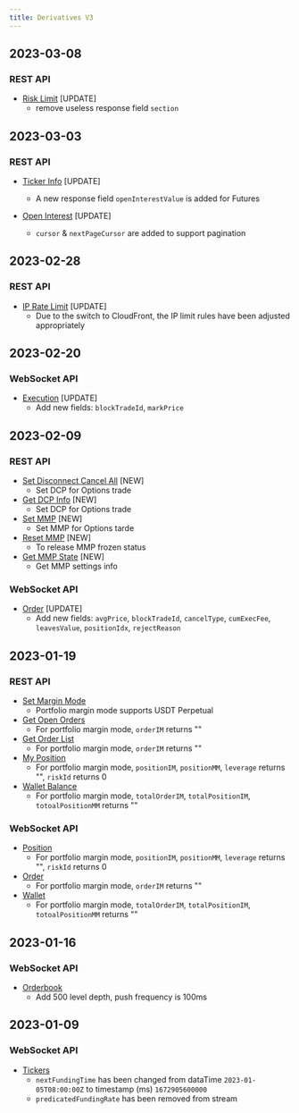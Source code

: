 ```yaml
---
title: Derivatives V3
---
```

## 2023-03-08
### REST API
* [Risk Limit](../derivatives/public/risk-limit) [UPDATE]
    * remove useless response field `section`

## 2023-03-03
### REST API
* [Ticker Info](../derivatives/public/ticker) [UPDATE]
    * A new response field `openInterestValue` is added for Futures

* [Open Interest](../derivatives/public/open-interest) [UPDATE]
    * `cursor` & `nextPageCursor` are added to support pagination


## 2023-02-28
### REST API
* [IP Rate Limit](../derivatives/rate-limit#ip-rate-limit) [UPDATE]
    * Due to the switch to CloudFront, the IP limit rules have been adjusted appropriately

## 2023-02-20
### WebSocket API
* [Execution](../derivatives/ws-contract/execution) [UPDATE]
    * Add new fields: `blockTradeId`, `markPrice`

## 2023-02-09
### REST API
* [Set Disconnect Cancel All](../derivatives/unified/dcp) [NEW]
    * Set DCP for Options trade
* [Get DCP Info](../derivatives/unified/get-dcp) [NEW]
    * Set DCP for Options trade
* [Set MMP](../derivatives/unified/set-mmp) [NEW]
    * Set MMP for Options tarde
* [Reset MMP](../derivatives/unified/reset-mmp) [NEW]
    * To release MMP frozen status
* [Get MMP State](../derivatives/unified/get-mmp-state) [NEW]
    * Get MMP settings info

### WebSocket API
* [Order](../derivatives/ws-contract/order) [UPDATE]
    * Add new fields: `avgPrice`, `blockTradeId`, `cancelType`, `cumExecFee`, `leavesValue`, `positionIdx`, `rejectReason`

## 2023-01-19
### REST API
* [Set Margin Mode](../derivatives/unified/usc-margin-mode)
    * Portfolio margin mode supports USDT Perpetual
* [Get Open Orders](../derivatives/unified/open-order)
    * For portfolio margin mode, `orderIM` returns ""
* [Get Order List](../derivatives/unified/order-list)
    * For portfolio margin mode, `orderIM` returns ""
* [My Position](../derivatives/unified/position-info)
    * For portfolio margin mode, `positionIM`, `positionMM`, `leverage` returns "", `riskId` returns 0
* [Wallet Balance](../derivatives/unified/wallet)
    * For portfolio margin mode, `totalOrderIM`, `totalPositionIM`, `totoalPositionMM` returns ""

### WebSocket API
* [Position](../derivatives/ws-unified/position)
    * For portfolio margin mode, `positionIM`, `positionMM`, `leverage` returns "", `riskId` returns 0
* [Order](../derivatives/ws-unified/order)
    * For portfolio margin mode, `orderIM` returns ""
* [Wallet](../derivatives/ws-unified/wallet)
    * For portfolio margin mode, `totalOrderIM`, `totalPositionIM`, `totoalPositionMM` returns ""

## 2023-01-16
### WebSocket API
* [Orderbook](../derivatives/ws-public/orderbook)
  * Add 500 level depth, push frequency is 100ms

## 2023-01-09
### WebSocket API
* [Tickers](../derivatives/ws-public/ticker)
  * `nextFundingTime` has been changed from dataTime  `2023-01-05T08:00:00Z`  to timestamp (ms) `1672905600000`
  * `predicatedFundingRate` has been removed from stream